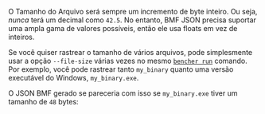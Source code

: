 
O Tamanho do Arquivo será sempre um incremento de byte inteiro.
Ou seja, _nunca_ terá um decimal como `42.5`.
No entanto, BMF JSON precisa suportar uma ampla gama de valores possíveis,
então ele usa floats em vez de inteiros.

Se você quiser rastrear o tamanho de vários arquivos,
pode simplesmente usar a opção `--file-size` várias vezes no mesmo
<code><a href="/pt/docs/explanation/bencher-run/">bencher run</a></code> comando.
Por exemplo, você pode rastrear tanto `my_binary` quanto uma versão executável do Windows, `my_binary.exe`.

<MultiExample />

O JSON BMF gerado se pareceria com isso se `my_binary.exe` tiver um tamanho de `48` bytes:

<MultiJsonExample />